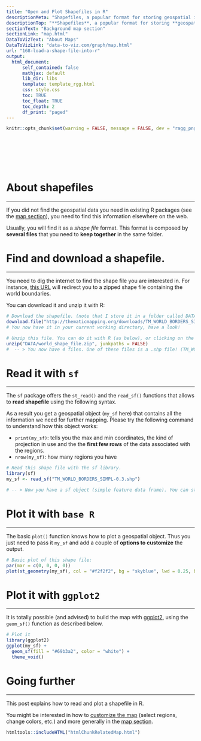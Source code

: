 ```yaml
---
title: "Open and Plot Shapefiles in R"
descriptionMeta: "Shapefiles, a popular format for storing geospatial information, are easily handled in R using the sf package. This guide will demonstrate how to read shapefiles into R and visualize them using either base R or the ggplot2 package."
descriptionTop: "**Shapefiles**, a popular format for storing **geospatial information**, are easily handled in **R** using the `sf` package. This guide will demonstrate **how to read shapefiles** into R and visualize them using either **base R** or the [ggplot2](ggplot2-package.html) package."
sectionText: "Background map section"
sectionLink: "map.html"
DataToVizText: "About Maps"
DataToVizLink: "data-to-viz.com/graph/map.html"
url: "168-load-a-shape-file-into-r"
output:
  html_document:
      self_contained: false    
      mathjax: default
      lib_dir: libs
      template: template_rgg.html
      css: style.css
      toc: TRUE
      toc_float: TRUE
      toc_depth: 2
      df_print: "paged"
---
```



```r
knitr::opts_chunk$set(warning = FALSE, message = FALSE, dev = "ragg_png", dpi = 300)
```

<div class="container" style="padding-top: 80px">


# About shapefiles
***

If you did not find the geospatial data you need in existing R packages (see the [map section](map.html)), you need to find this information elsewhere on the web. 

Usually, you will find it as a *shape file* format. This format is composed by **several files** that you need to **keep together** in the same folder.


# Find and download a shapefile.
***

You need to dig the internet to find the shape file you are interested in. For instance, [this URL](http://thematicmapping.org/downloads/world_borders.php) will redirect you to a zipped shape file containing the world boundaries.

You can download it and unzip it with R:

```r
# Download the shapefile. (note that I store it in a folder called DATA. You have to change that if needed.)
download.file("http://thematicmapping.org/downloads/TM_WORLD_BORDERS_SIMPL-0.3.zip", destfile = "DATA/world_shape_file.zip")
# You now have it in your current working directory, have a look!

# Unzip this file. You can do it with R (as below), or clicking on the object you downloaded.
unzip("DATA/world_shape_file.zip", junkpaths = FALSE)
#  -- > You now have 4 files. One of these files is a .shp file! (TM_WORLD_BORDERS_SIMPL-0.3.shp)
```










# Read it with `sf`
***

The `sf` package offers the `st_read()` and the `read_sf()` functions that allows to **read shapefile** using the following syntax. 

As a result you get a geospatial object (`my_sf` here) that contains all the information we need for further mapping. Please try the following command to understand how this object works:

- `print(my_sf)`: tells you the max and min coordinates, the kind of projection in use and the the **first few rows** of the data associated with the regions.
- `nrow(my_sf)`: how many regions you have

```r
# Read this shape file with the sf library.
library(sf)
my_sf <- read_sf("TM_WORLD_BORDERS_SIMPL-0.3.shp")

# -- > Now you have a sf object (simple feature data frame). You can start doing maps!
```



# Plot it with `base R`
***

The basic `plot()` function knows how to plot a geospatial object. Thus you just need to pass it `my_sf` and add a couple of **options to customize** the output.


```r
# Basic plot of this shape file:
par(mar = c(0, 0, 0, 0))
plot(st_geometry(my_sf), col = "#f2f2f2", bg = "skyblue", lwd = 0.25, border = 0)
```















# Plot it with `ggplot2`
***


It is totally possible (and advised) to build the map with [ggplot2](ggplot2-package.html), using the `geom_sf()` function as described below.


```r
# Plot it
library(ggplot2)
ggplot(my_sf) +
  geom_sf(fill = "#69b3a2", color = "white") +
  theme_void()
```




# Going further
***

This post explains how to read and plot a shapefile in R.

You might be interested in how to [customize the map](169-170-basic-manipulation-of-shapefiles.html) (select regions, change colors, etc.) and more generally in the [map section](map.html).










<!-- Close container -->
</div>




```r
htmltools::includeHTML("htmlChunkRelatedMap.html")
```
